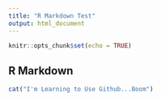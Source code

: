 ```yaml
---
title: "R Markdown Test"
output: html_document
---
```


```r
knitr::opts_chunk$set(echo = TRUE)
```

## R Markdown
```r
cat("I'm Learning to Use Github...Boom")

```